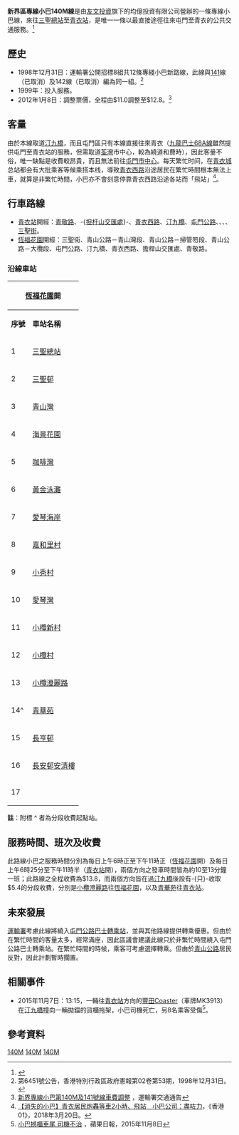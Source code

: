 {{公共汽車路線基礎資訊
|代表圖像=NTMinibus140M WW7076.jpg
|代表圖像二=NTMinibus140M WR5128.jpg
|經營者=友文投資
|路線名稱=新界區專線小巴140M線
|路線用車=[[豐田Coaster|豐田Coaster]]
|起點站=[[三聖公共運輸交匯處|三聖]]
|途經地點=[[青山公路|青山公路]]、[[屯門公路|屯門公路]]、[[汀九橋|汀九橋]]、[[青衣西路|青衣西路]]
|終點站=[[青衣站公共運輸交匯處|青衣站]]
|全程行駛里程=18.8公里
|全程行車時間=25分鐘
|起點站服務時間=06:00-23:00
|終點站服務時間=06:25-23:30
|班次頻率=10-15分鐘一班
|全程收費=$13.8
|分段收費站點=過屯門公路後：$5.4
|主要競爭交通={{KMB|53}}／{{KMB|61M}} ↔ {{KMB|68A}}（八達通轉乘優惠）<br>[[港鐵|港鐵]]↔{{KMB|68E}}
|走線圖=GK140 RtMap.png
|走線圖說明=此線的走線圖
}}

'''新界區專線小巴140M線'''是由[[友文投資|友文投資]]旗下的均億投資有限公司營辦的一條專線小巴線，來往[[三聖公共運輸交匯處|三聖總站]]至[[青衣站公共運輸交匯處|青衣站]]，是唯一一條以最直接途徑往來屯門至青衣的公共交通服務。<ref>{{Cite web |url=http://www.681busterminal.com/version2/index.php?fi=a811&id=392&vid=11 |title=681巴士總站 - 新界專線小巴140M線 |access-date=2009-07-12 |archive-date=2020-11-08 |archive-url=https://web.archive.org/web/20201108062948/http://www.681busterminal.com/version2/index.php?fi=a811&id=392&vid=11 |dead-url=no }}</ref>

==歷史==
*1998年12月31日：運輸署公開招標8組共12條專綫小巴新路線，此線與[[新界區專線小巴141線|141]]線（已取消）及142線（已取消）編為同一組。<ref>第6451號公告，香港特別行政區政府憲報第02卷第53期，1998年12月31日。</ref>
*1999年：投入服務。
*2012年1月8日：調整票價，全程由$11.0調整至$12.8。<ref>[http://www.td.gov.hk/tc/traffic_notices/index_id_28535.html 新界專線小巴第140M及141號線車費調整] {{Wayback|url=http://www.td.gov.hk/tc/traffic_notices/index_id_28535.html |date=20201114032542 }}，運輸署交通通告</ref>

==客量==
由於本線取道[[汀九橋|汀九橋]]，而且屯門區只有本線直接往來青衣（[[九龍巴士68A線|九龍巴士68A線]]雖然提供屯門至青衣站的服務，但需取道[[荃灣|荃灣]]市中心，較為繞道和費時），因此客量不俗，唯一缺點是收費較昂貴，而且無法前往[[屯門市中心|屯門市中心]]。每天繁忙时间，在[[青衣城|青衣城]]总站都会有大批乘客等候乘搭本线，導致[[青衣西路|青衣西路]]沿途居民在繁忙時間根本無法上車，就算是非繁忙時間，小巴亦不會刻意停靠青衣西路沿途各站而「飛站」<ref>[https://www.hk01.com/社區/170136/-消失的小巴-青衣居民炮轟等車2小時-飛站-小巴公司-盡咗力 【消失的小巴】青衣居民炮轟等車2小時、飛站　小巴公司：盡咗力]，《香港01》，2018年3月20日。</ref>。

==行車路線==
*[[青衣站|青衣站]]開經：[[青敬路|青敬路]]、-{[[担杆山交匯處|担杆山交匯處]]}-、[[青衣西路|青衣西路]]、[[汀九橋|汀九橋]]、[[屯門公路|屯門公路]]、{{CPR|大欖}}、{{CPR|掃管笏}}、{{CPR|青山灣}}、[[三聖街|三聖街]]。
*[[三聖公共運輸交匯處|恆福花園]]開經：三聖街、青山公路－青山灣段、青山公路－掃管笏段、青山公路－大欖段、屯門公路、汀九橋、青衣西路、擔桿山交匯處、青敬路。

===沿線車站===
{|class="wikitable" style="text-align: center"
!colspan=3|[[三聖公共運輸交匯處|恆福花園]]開!!colspan=3|[[青衣站|青衣站]]開
|-
!'''序號'''!!'''車站名稱'''!!'''位置'''!!'''序號'''!!'''車站名稱'''!!'''位置'''
|-
|1||colspan=2|[[三聖公共運輸交匯處|三聖總站]]||1||colspan=2|{{pti|青衣站}}
|-
|2||[[三聖邨|三聖邨]]||rowspan=5|{{CPR|青山灣}}||2||[[長安邨|長安邨安湄樓]]||[[青敬路|青敬路]]
|-
|3||[[青山灣|青山灣]]||3||[[長亨邨|長亨邨]]||rowspan=2|[[青衣西路|青衣西路]]
|-
|4||[[海景花園|海景花園]]||4||[[青華苑|青華苑]]
|-
|5||[[咖啡灣|咖啡灣]]||5^||[[小欖澄麗路|小欖澄麗路]]||rowspan=5|{{CPR|大欖}}
|-
|6||[[黃金泳灘|黃金泳灘]]||6||[[小欖村|小欖村]]
|-
|7||[[香港黃金海岸|愛琴海岸]]||rowspan=2|{{CPR|掃管笏}}||7||[[小欖新村|小欖新村]]
|-
|8||[[嘉和里村|嘉和里村]]||8||[[愛琴灣|愛琴灣]]
|-
|9||[[小秀村|小秀村]]||rowspan=5|{{CPR|大欖}}||9||[[小秀上村|小秀上村]]
|-
|10||[[愛琴灣|愛琴灣]]||10||[[龍珠島|龍珠島]]||rowspan=2|{{CPR|掃管笏}}
|-
|11||[[小欖新村|小欖新村]]||11||[[香港黃金海岸|愛琴海岸]]
|-
|12||[[小欖村|小欖村]]||12||[[黃金泳灘|黃金泳灘]]||rowspan=5|{{CPR|青山灣}}
|-
|13||[[小欖澄麗路|小欖澄麗路]]||13||[[咖啡灣|咖啡灣]]
|-
|14^||[[青華苑|青華苑]]||rowspan=2|[[青衣西路|青衣西路]]||14||[[碧翠花園|碧翠花園]]
|-
|15||[[長亨邨|長亨邨]]||15||[[青山灣碼頭|青山灣碼頭]]
|-
|16||[[長安邨|長安邨安清樓]]||[[青敬路|青敬路]]||16||[[三聖邨|三聖邨]]
|-
|17||colspan=2|{{pti|青衣站}}||17||colspan=2|[[三聖公共運輸交匯處|三聖總站]]
|}

'''註'''：附標 ^ 者為分段收費起點站。

==服務時間、班次及收費==
此路線小巴之服務時間分別為每日上午6時正至下午11時正（[[三聖公共運輸交匯處|恆福花園]]開）及每日上午6時25分至下午11時半（[[青衣站公共運輸交匯處|青衣站]]開），兩個方向之發車時間皆為約10至13分鐘一班；此路線之全程收費為$13.8，而兩個方向皆在過[[汀九橋|汀九橋]]後設有-{只}-收取$5.4的分段收費，分別是[[小欖澄麗路|小欖澄麗路]]往[[三聖公共運輸交匯處|恆福花園]]，以及[[青華苑|青華苑]]往[[青衣站公共運輸交匯處|青衣站]]。

==未來發展==
[[運輸署|運輸署]]考慮此線將繞入[[屯門公路巴士轉乘站|屯門公路巴士轉乘站]]，並與其他路線提供轉乘優惠。但由於在繁忙時間的客量太多，經常滿座，因此區議會建議此線只於非繁忙時間繞入屯門公路巴士轉乘站。在繁忙時間的時候，乘客可考慮選擇轉乘{{KMB|68A}}。但由於[[青山公路|青山公路]]居民反對，因此計劃暫時擱置。

==相關事件==
*2015年11月7日：13:15，一輛往[[青衣站|青衣站]]方向的[[豐田Coaster|豐田Coaster]]（車牌MK3913）在[[汀九橋|汀九橋]]撞向一輛拋錨的貨櫃拖架，小巴司機死亡，另8名乘客受傷<ref>[http://hk.apple.nextmedia.com/news/art/20151108/19364645 小巴撼櫃車尾 司機不治] {{Wayback|url=http://hk.apple.nextmedia.com/news/art/20151108/19364645 |date=20160304223304 }}，蘋果日報，2015年11月8日</ref>。

==參考資料==
{{reflist}}
{{友文投資}}
{{屯門區小巴路線列表}}
{{葵青區小巴路線列表}}
[[Category:新界區小巴路線|140M]]
[[Category:屯門區小巴路線|140M]]
[[Category:葵青區小巴路線|140M]]